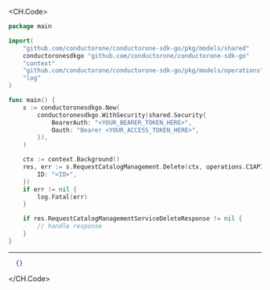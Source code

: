 
<CH.Code>
```go Delete.go
package main

import(
	"github.com/conductorone/conductorone-sdk-go/pkg/models/shared"
	conductoronesdkgo "github.com/conductorone/conductorone-sdk-go"
	"context"
	"github.com/conductorone/conductorone-sdk-go/pkg/models/operations"
	"log"
)

func main() {
    s := conductoronesdkgo.New(
        conductoronesdkgo.WithSecurity(shared.Security{
            BearerAuth: "<YOUR_BEARER_TOKEN_HERE>",
            Oauth: "Bearer <YOUR_ACCESS_TOKEN_HERE>",
        }),
    )

    ctx := context.Background()
    res, err := s.RequestCatalogManagement.Delete(ctx, operations.C1APIRequestcatalogV1RequestCatalogManagementServiceDeleteRequest{
        ID: "<ID>",
    })
    if err != nil {
        log.Fatal(err)
    }

    if res.RequestCatalogManagementServiceDeleteResponse != nil {
        // handle response
    }
}
```
---

```json Example Response
  {}
```
</CH.Code>
